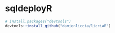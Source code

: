 sqldeployR
================

``` r
# install.packages("devtools")
devtools::install_github("damienliccia/licciaR")
```
